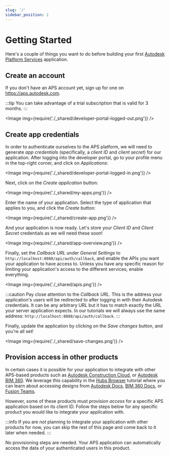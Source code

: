 ```yaml
---
slug: '/'
sidebar_position: 1
---
```



# Getting Started

Here's a couple of things you want to do before building your first
[Autodesk Platform Services](https://aps.autodesk.com) application.

## Create an account

If you don't have an APS account yet, sign up for one on https://aps.autodesk.com.

:::tip
You can take advantage of a trial subscription that is valid for 3 months.
:::

<Image img={require('./_shared/developer-portal-logged-out.png')} />

## Create app credentials

In order to authenticate ourselves to the APS platform, we will need to generate
_app credentials_ (specifically, a _client ID_ and _client secret_) for our application.
After logging into the developer portal, go to your profile menu in the top-right corner,
and click on _Applications_:

<Image img={require('./_shared/developer-portal-logged-in.png')} />

Next, click on the _Create application_ button:

<Image img={require('./_shared/my-apps.png')} />

Enter the name of your application. Select the type of application that applies to you, and click the _Create_ button:

<Image img={require('./_shared/create-app.png')} />

And your application is now ready. Let's store your _Client ID_ and _Client Secret_
credentials as we will need these soon!

<Image img={require('./_shared/app-overview.png')} />

Finally, set the _Callback URL_ under _General Settings_ to `http://localhost:8080/api/auth/callback`,
and enable the APIs you want your application to have access to. Unless you have any specific reason
for limiting your application's access to the different services, enable everything.

<Image img={require('./_shared/apis.png')} />

:::caution
Pay close attention to the _Callback URL_. This is the address your application's
users will be redirected to after logging in with their Autodesk credentials. It can be
any arbitrary URL but it has to match exactly the URL your server application expects.
In our tutorials we will always use the same address: `http://localhost:8080/api/auth/callback`.
:::

Finally, update the application by clicking on the _Save changes_ button, and you're all set!

<Image img={require('./_shared/save-changes.png')} />

## Provision access in other products

In certain cases it is possible for your application to integrate with other APS-based products
such as [Autodesk Construction Cloud](https://construction.autodesk.com),
or [Autodesk BIM 360](https://www.autodesk.com/bim-360). We leverage this capability in
the [Hubs Browser](./tutorials/hubs-browser) tutorial where you can learn about accessing designs
from [Autodesk Docs](https://www.autodesk.com/products/autodesk-docs/overview),
[BIM 360 Docs](https://www.autodesk.com/bim-360/construction-document-management-software/),
or [Fusion Teams](https://www.autodesk.com/products/fusion-360/overview).

However, some of these products must _provision access_ for a specific APS application
based on its client ID. Follow the steps below for any specific product you would like
to integrate your application with.

:::info
If you are _not_ planning to integrate your application with other products for now,
you can skip the rest of this page and come back to it later when needed.
:::

<Tabs groupId="access-provisioning">
    <TabItem value="acc" label="Autodesk Construction Cloud" default>
        <AccProvisioningSteps />
    </TabItem>
    <TabItem value="bim360" label="Autodesk BIM 360">
        <Bim360ProvisioningSteps />
    </TabItem>
<TabItem value="fusion360" label="Autodesk Fusion Team">

No provisioning steps are needed. Your APS application can automatically access
the data of your authenticated users in this product.

</TabItem>
</Tabs>
